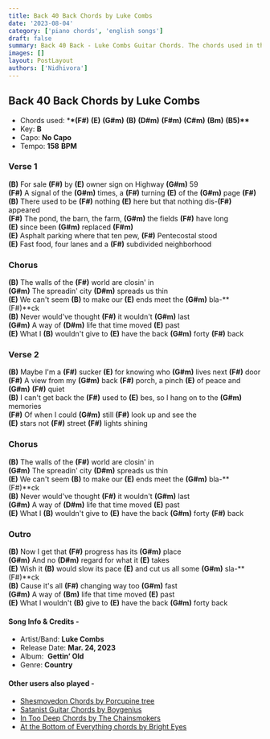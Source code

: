```yaml
---
title: Back 40 Back Chords by Luke Combs
date: '2023-08-04'
category: ['piano chords', 'english songs']
draft: false
summary: Back 40 Back - Luke Combs Guitar Chords. The chords used in this song are (F#) (E) (G#m) (B) (D#m) (F#m) (C#m) (Bm) (B5). The key of this song is B major.
images: []
layout: PostLayout
authors: ['Nidhivora']
---
```


## Back 40 Back Chords by Luke Combs

- Chords used: \***\*(F#)** **(E)** **(G#m)** **(B)** **(D#m)** **(F#m)** **(C#m)** **(Bm)** **(B5)\*\***
- Key: **B**
- Capo: **No Capo**
- Tempo: **158** **BPM**

### Verse 1

**(B)** For sale **(F#)** by **(E)** owner sign on Highway **(G#m)** 59\
**(F#)** A signal of the **(G#m)** times, a **(F#)** turning **(E)** of the **(G#m)** page **(F#)**\
**(B)** There used to be **(F#)** nothing **(E)** here but that nothing dis-**(F#)** appeared\
**(F#)** The pond, the barn, the farm, **(G#m)** the fields **(F#)** have long\
**(E)** since been **(G#m)** replaced **(F#m)**\
**(E)** Asphalt parking where that ten pew, **(F#)** Pentecostal stood\
**(E)** Fast food, four lanes and a **(F#)** subdivided neighborhood

### Chorus

**(B)** The walls of the **(F#)** world are closin' in\
**(G#m)** The spreadin' city **(D#m)** spreads us thin\
**(E)** We can't seem **(B)** to make our **(E)** ends meet the **(G#m)** bla-**(F#)**ck\
**(B)** Nеver would've thought **(F#)** it wouldn't **(G#m)** last\
**(G#m)** A way of **(D#m)** life that timе moved **(E)** past\
**(E)** What I **(B)** wouldn't give to **(E)** have the back **(G#m)** forty **(F#)** back

### Verse 2

**(B)** Maybe I'm a **(F#)** sucker **(E)** for knowing who **(G#m)** lives next **(F#)** door\
**(F#)** A view from my **(G#m)** back **(F#)** porch, a pinch
**(E)** of peace and **(G#m)** **(F#)** quiet\
**(B)** I can't get back the **(F#)** used to **(E)** bes, so I hang on to the **(G#m)** memories\
**(F#)** Of when I could **(G#m)** still **(F#)** look up and see the\
**(E)** stars not **(F#)** street **(F#)** lights shining

### Chorus

**(B)** The walls of the **(F#)** world are closin' in\
**(G#m)** The spreadin' city **(D#m)** spreads us thin\
**(E)** We can't seem **(B)** to make our **(E)** ends meet the **(G#m)** bla-**(F#)**ck\
**(B)** Nеver would've thought **(F#)** it wouldn't **(G#m)** last\
**(G#m)** A way of **(D#m)** life that timе moved **(E)** past\
**(E)** What I **(B)** wouldn't give to **(E)** have the back **(G#m)** forty **(F#)** back

### Outro

**(B)** Now I get that **(F#)** progress has its **(G#m)** place\
**(G#m)** And no **(D#m)** regard for what it **(E)** takes\
**(E)** Wish it **(B)** would slow its pace **(E)** and cut us all some **(G#m)** sla-**(F#)**ck\
**(B)** Cause it's all **(F#)** changing way too **(G#m)** fast\
**(G#m)** A way of **(Bm)** life that time moved **(E)** past\
**(E)** What I wouldn't **(B)** give to **(E)** have the back **(G#m)** forty back

#### Song Info & Credits -

- Artist/Band: **Luke Combs**
- Release Date: **Mar. 24, 2023**
- Album:  **Gettin’ Old**
- Genre: **Country**

#### Other users also played -

- [Shesmovedon Chords by Porcupine tree](https://www.chordsco.com/chords/shesmovedon-chords-by-porcupine-tree)
- [Satanist Guitar Chords by Boygenius](https://www.chordsco.com/chords/satanist-guitar-chords-by-boygenius-)
- [In Too Deep Chords by The Chainsmokers](https://www.chordsco.com/chords/in-too-deep-chords-by-the-chainsmokers)
- [At the Bottom of Everything chords by Bright Eyes](https://www.chordsco.com/chords/at-the-bottom-of-everything-chords-by-bright-eyes)
